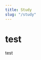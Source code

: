 ```yaml
---
title: Study
slug: "/study"
---
```



# test 
test 

<!-- - [ ] 1. CPPG 가이드북 
- [ ] 2. 개인정보보호법, 시행령, 시행규칙 
- [ ] 3. 개인정보보호법 해설서 
- [ ] 4. 개인정보의 안전성 확보조치 기준 해설서
- [ ] 5. 정보통신망법 , 시행령, 시행규칙
- [ ] 6. 개인정보의 기술적 관리적 보호조치 기준 해설서
- [ ] 7. 개인정보 비식별 조치 가이드라인
- [ ] 8. 우리기업을 위한 GDPR 안내서 - [[gdpr]]
- [ ] 9. 클라우드 정보보호 안내서
- [ ] 10. 개인정보보호법 적용사례 상황별 맞춤 서비스 시나리오(100건)
- [ ] 11. 20**년 개인정보보호 상담 사례집


[gdpr]: gdpr\gdpr "gdpr" -->